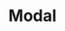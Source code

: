 ---
title: Modal
description: Usage of the modal components
sidebar_position: 5
tags: [components]
---